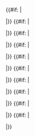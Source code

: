 <div class="kcRoute" style="{{{style|}}}"><!-- FOR THE NON-COMPACT VERSION, Visit: Template:Route/Raw -->
	<div style="height:1px; clear:both;"></div>
{{#if: {{{1|}}}| <div class="kcRouteNode" style="background:{{{2|}}}">{{{1|}}}</div> |}} {{#if: {{{3|}}}| <div class="kcRouteNode" style="background:{{{4|}}}">{{{3|}}}</div> |}} {{#if: {{{5|}}}| <div class="kcRouteNode" style="background:{{{6|}}}">{{{5|}}}</div> |}} {{#if: {{{7|}}}| <div class="kcRouteNode" style="background:{{{8|}}}">{{{7|}}}</div> |}} {{#if: {{{9|}}}| <div class="kcRouteNode" style="background:{{{10|}}}">{{{9|}}}</div> |}} {{#if: {{{11|}}}| <div class="kcRouteNode" style="background:{{{12|}}}">{{{11|}}}</div> |}} {{#if: {{{13|}}}| <div class="kcRouteNode" style="background:{{{14|}}}">{{{13|}}}</div> |}} {{#if: {{{15|}}}| <div class="kcRouteNode" style="background:{{{16|}}}">{{{15|}}}</div> |}} {{#if: {{{17|}}}| <div class="kcRouteNode" style="background:{{{18|}}}">{{{17|}}}</div> |}} {{#if: {{{19|}}}| <div class="kcRouteNode" style="background:{{{20|}}}">{{{19|}}}</div> |}}
	<div style="height:1px; clear:both;"></div>
</div>
<noinclude>{{Documentation}}</noinclude>
